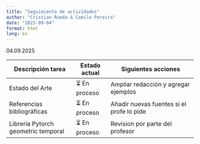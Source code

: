 ---
title: "Seguimiento de actividades"
author: "Cristian Rueda & Camilo Pereira"
date: "2025-09-04"
format: html
lang: es
---
04.09.2025

| Descripción tarea              | Estado actual   | Siguientes acciones                     |
|--------------------------------|-----------------|-----------------------------------------|
| Estado del Arte                 | ⏳ En proceso   | Ampliar redacción y agregar ejemplos     |
| Referencias bibliográficas      | ⏳ En proceso   | Añadir nuevas fuentes si el profe lo pide|
| Librería Pytorch geometric temporal | ⏳ En proceso  | Revision por parte del profesor|

